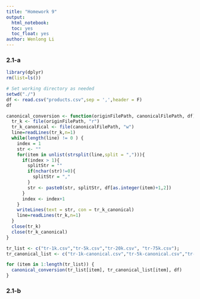 ```yaml
---
title: "Homework 9"
output: 
  html_notebook:
  toc: yes
  toc_float: yes
author: Wenlong Li
---
```


### 2.1-a
```r
library(dplyr)
rm(list=ls())

# Set working directory as needed
setwd("./")
df <- read.csv("products.csv",sep = ',',header = F)
df

canonical_conversion <- function(originFilePath, canonicalFilePath, df){
  tr_k <- file(originFilePath, "r")
  tr_k_canonical <- file(canonicalFilePath, "w")
  line=readLines(tr_k,n=1)
  while(length(line) != 0 ) {
    index = 1
    str <- ""
    for(item in unlist(strsplit(line,split = ","))){
      if(index > 1){
        splitStr = ""
        if(nchar(str)!=0){
          splitStr = ","
        }
        str <- paste0(str, splitStr, df[as.integer(item)+1,2])
      }
      index <- index+1
    }
    writeLines(text = str, con = tr_k_canonical)
    line=readLines(tr_k,n=1)
  }
  close(tr_k)
  close(tr_k_canonical)
}

tr_list <- c("tr-1k.csv","tr-5k.csv","tr-20k.csv", "tr-75k.csv");
tr_canonical_list <- c("tr-1k-canonical.csv","tr-5k-canonical.csv","tr-20k-canonical.csv", "tr-75k-canonical.csv");

for (item in 1:length(tr_list)) {
  canonical_conversion(tr_list[item], tr_canonical_list[item], df)
}

```
### 2.1-b
```r

```


